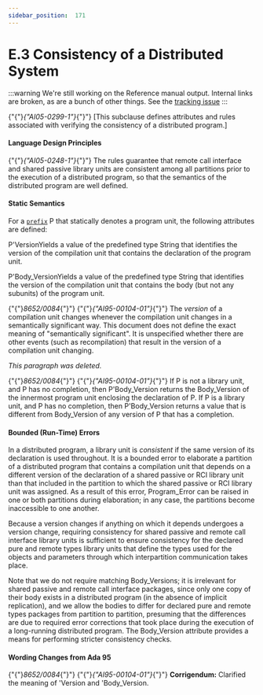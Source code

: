 ---
sidebar_position:  171
---

# E.3 Consistency of a Distributed System

:::warning
We're still working on the Reference manual output.  Internal links are broken,
as are a bunch of other things.
See the [tracking issue](https://github.com/ada-lang-io/ada-lang-io/issues/20)
:::


<p>{"{"}<em>{"AI05-0299-1"}</em>{"}"} [This subclause defines attributes and rules associated with verifying the consistency of a distributed program.] </p>

#### Language Design Principles

<Admonition type="aarm" aarm="note" title="Note: ">
<p>{"{"}<em>{"AI05-0248-1"}</em>{"}"} The rules guarantee that remote call interface and shared passive library units are consistent among all partitions prior to the execution of a distributed program, so that the semantics of the distributed program are well defined.</p></Admonition>


#### Static Semantics

<p>For a <code><a href="../AA-4/AA-4.1#S0093">prefix</a></code> P that statically denotes a program unit, the following attributes are defined: </p>
<p>P'VersionYields a value of the predefined type String that identifies the version of the compilation unit that contains the declaration of the program unit.</p>
<p>P'Body_VersionYields a value of the predefined type String that identifies the version of the compilation unit that contains the body (but not any subunits) of the program unit. </p>
<p>{"{"}<em>8652/0084</em>{"}"} {"{"}<em>{"AI95-00104-01"}</em>{"}"} The <em>version</em> of a compilation unit changes whenever the compilation unit changes in a semantically significant way. This document does not define the exact meaning of "semantically significant". It is unspecified whether there are other events (such as recompilation) that result in the version of a compilation unit changing. </p>
<Admonition type="aarm" aarm="note" title="Note: ">
<p><em>This paragraph was deleted.</em></p></Admonition>

<p>{"{"}<em>8652/0084</em>{"}"} {"{"}<em>{"AI95-00104-01"}</em>{"}"} If P is not a library unit, and P has no completion, then P'Body_Version returns the Body_Version of the innermost program unit enclosing the declaration of P. If P is a library unit, and P has no completion, then P'Body_Version returns a value that is different from Body_Version of any version of P that has a completion. </p>

#### Bounded (Run-Time) Errors

<p>In a distributed program, a library unit is <em>consistent</em> if the same version of its declaration is used throughout. It is a bounded error to elaborate a partition of a distributed program that contains a compilation unit that depends on a different version of the declaration of a shared passive or RCI library unit than that included in the partition to which the shared passive or RCI library unit was assigned. As a result of this error, Program_Error can be raised in one or both partitions during elaboration; in any case, the partitions become inaccessible to one another. </p>
<Admonition type="aarm" aarm="ramification" title="Ramification: ">
<p><strong></strong>Because a version changes if anything on which it depends undergoes a version change, requiring consistency for shared passive and remote call interface library units is sufficient to ensure consistency for the declared pure and remote types library units that define the types used for the objects and parameters through which interpartition communication takes place.</p></Admonition>

<Admonition type="aarm" aarm="note" title="Note: ">
<p>Note that we do not require matching Body_Versions; it is irrelevant for shared passive and remote call interface packages, since only one copy of their body exists in a distributed program (in the absence of implicit replication), and we allow the bodies to differ for declared pure and remote types packages from partition to partition, presuming that the differences are due to required error corrections that took place during the execution of a long-running distributed program. The Body_Version attribute provides a means for performing stricter consistency checks. </p></Admonition>


#### Wording Changes from Ada 95

<Admonition type="aarm" aarm="note" title="Note: ">
<p>{"{"}<em>8652/0084</em>{"}"} {"{"}<em>{"AI95-00104-01"}</em>{"}"} <strong>Corrigendum:</strong> Clarified the meaning of 'Version and 'Body_Version. </p></Admonition>

